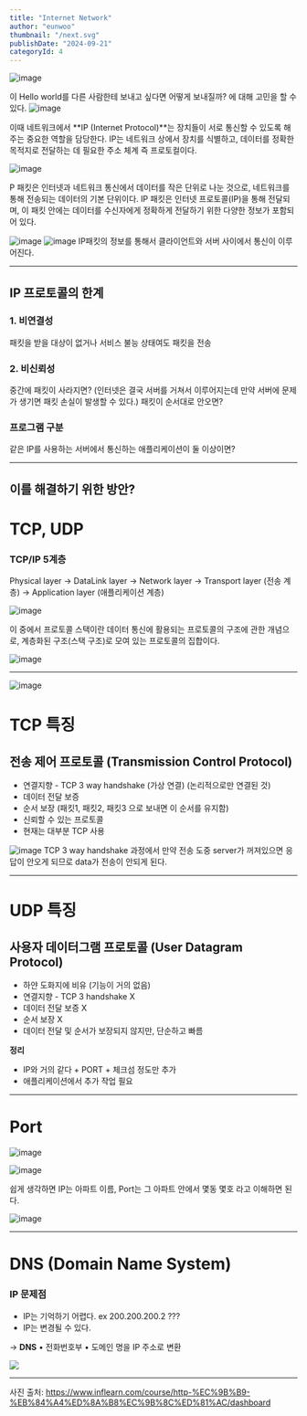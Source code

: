 ```yaml
---
title: "Internet Network"
author: "eunwoo"
thumbnail: "/next.svg"
publishDate: "2024-09-21"
categoryId: 4
---
```


![image](https://velog.velcdn.com/images/eunwoo1341/post/cfebce70-bdd3-42f0-81b3-ac9e953d916e/image.png)


이 Hello world를 다른 사람한테 보내고 싶다면 어떻게 보내질까? 에 대해 고민을 할 수 있다.
![image](https://velog.velcdn.com/images/eunwoo1341/post/d87967c2-c32f-4b5e-812b-f719ba87dd0d/image.png)

이때 네트워크에서 **IP (Internet Protocol)**는 장치들이 서로 통신할 수 있도록 해주는 중요한 역할을 담당한다. 
IP는 네트워크 상에서 장치를 식별하고, 데이터를 정확한 목적지로 전달하는 데 필요한 주소 체계 즉 프로토컬이다.

![image](https://velog.velcdn.com/images/eunwoo1341/post/53aa40da-1ad9-4ccf-8135-3140898ad368/image.png)

P 패킷은 인터넷과 네트워크 통신에서 데이터를 작은 단위로 나눈 것으로, 네트워크를 통해 전송되는 데이터의 기본 단위이다. IP 패킷은 인터넷 프로토콜(IP)을 통해 전달되며, 이 패킷 안에는 데이터를 수신자에게 정확하게 전달하기 위한 다양한 정보가 포함되어 있다.

![image](https://velog.velcdn.com/images/eunwoo1341/post/d5f1254a-6c86-40e0-b124-76a77f4547e3/image.png)
![image](https://velog.velcdn.com/images/eunwoo1341/post/110d6768-604e-4c15-9db2-65463ed34f49/image.png)
IP패킷의 정보를 통해서 클라이언트와 서버 사이에서 통신이 이루어진다.

***
## IP 프로토콜의 한계
### 1. 비연결성
패킷을 받을 대상이  없거나 서비스 불능 상태여도 패킷을 전송
### 2. 비신뢰성
중간에 패킷이 사라지면? (인터넷은 결국 서버를 거쳐서 이루어지는데 만약 서버에 문제가 생기면 패킷 손실이 발생할 수 있다.)
패킷이 순서대로 안오면? 

### 프로그램 구분
같은 IP를 사용하는 서버에서 통신하는 애플리케이션이 둘 이상이면?

***

## 이를 해결하기 위한 방안?

# TCP, UDP

### TCP/IP 5계층
Physical layer -> DataLink layer -> Network layer -> Transport layer (전송 계층) -> Application layer (애플리케이션 계층)


![image](https://velog.velcdn.com/images/eunwoo1341/post/ec9b312f-36a4-4105-90d8-f967fdc79805/image.png)

이 중에서 프로토콜 스택이란 데이터 통신에 활용되는 프로토콜의 구조에 관한 개념으로, 계층화된 구조(스택 구조)로 모여 있는 프로토콜의 집합이다.


![image](https://velog.velcdn.com/images/eunwoo1341/post/31ad0943-e511-463c-a1a1-67dea213599b/image.png)

***
![image](https://velog.velcdn.com/images/eunwoo1341/post/9e552d6c-7442-4c5b-8ee2-58b4340bf8e6/image.png)

# TCP 특징 
## 전송 제어 프로토콜 (Transmission Control Protocol)

- 연결지향 - TCP 3 way handshake (가상 연결) (논리적으로만 연결된 것)
- 데이터 전달 보증
- 순서 보장 (패킷1, 패킷2, 패킷3 으로 보내면 이 순서를 유지함)
- 신뢰할 수 있는 프로토콜
- 현재는 대부분 TCP 사용

![image](https://velog.velcdn.com/images/eunwoo1341/post/3539b2ec-8799-4413-8c67-b3a445889d8d/image.png)
TCP 3 way handshake 과정에서 만약 전송 도중 server가 꺼져있으면 응답이 안오게 되므로 data가 전송이 안되게 된다.

***

# UDP 특징
## 사용자 데이터그램 프로토콜 (User Datagram Protocol)
- 하얀 도화지에 비유 (기능이 거의 없음)
- 연결지향 - TCP 3 handshake X
- 데이터 전달 보증 X
- 순서 보장 X
- 데이터 전달 및 순서가 보장되지 않지만, 단순하고 빠름

**정리**
- IP와 거의 같다 + PORT + 체크섬 정도만 추가
- 애플리케이션에서 추가 작업 필요

***

# Port 

![image](https://velog.velcdn.com/images/eunwoo1341/post/eadb903c-2e48-418f-ab10-162c09bbadb6/image.png)

![image](https://velog.velcdn.com/images/eunwoo1341/post/362607da-a2c9-450f-b52e-1e3d95886b78/image.png)

쉽게 생각하면 IP는 아파트 이름, Port는 그 아파트 안에서 몇동 몇호 라고 이해하면 된다.

![image](https://velog.velcdn.com/images/eunwoo1341/post/7f35334f-8839-4fde-8cf0-46b90d9d05ce/image.png)

***

# DNS (Domain Name System)

### IP 문제점
- IP는 기억하기 어렵다. ex 200.200.200.2 ???
- IP는 변경될 수 있다.

-> **DNS**
• 전화번호부
• 도메인 명을 IP 주소로 변환


![](https://velog.velcdn.com/images/eunwoo1341/post/7872308a-b426-4062-883d-7067d9644f38/image.png)


***
사진 출처: https://www.inflearn.com/course/http-%EC%9B%B9-%EB%84%A4%ED%8A%B8%EC%9B%8C%ED%81%AC/dashboard



